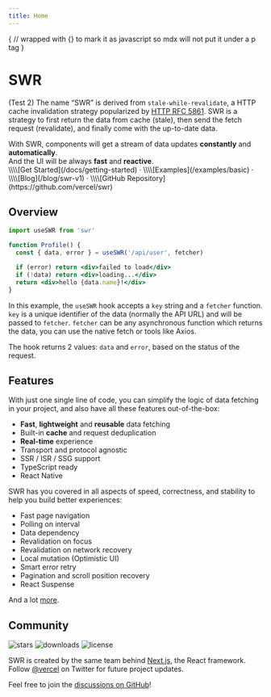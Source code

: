 ```yaml
---
title: Home
---
```


{
// wrapped with {} to mark it as javascript so mdx will not put it under a p tag
}

<h1 className="text-center font-extrabold md:text-5xl mt-8">SWR</h1>

<Bleed><Features/></Bleed>

(Test 2) The name “SWR” is derived from `stale-while-revalidate`, a HTTP cache invalidation strategy popularized by [HTTP RFC 5861](https://tools.ietf.org/html/rfc5861).
SWR is a strategy to first return the data from cache (stale), then send the fetch request (revalidate), and finally come with the up-to-date data.

<Callout emoji="✅">
  With SWR, components will get a stream of data updates <strong>constantly</strong> and <strong>automatically</strong>.<br/>
  And the UI will be always <strong>fast</strong> and <strong>reactive</strong>.
</Callout>

<div className="mt-16 mb-20 text-center">
  \\\\[Get Started](/docs/getting-started) · \\\\[Examples](/examples/basic) · \\\\[Blog](/blog/swr-v1) · \\\\[GitHub Repository](https://github.com/vercel/swr)
</div>

## Overview

```jsx
import useSWR from 'swr'

function Profile() {
  const { data, error } = useSWR('/api/user', fetcher)

  if (error) return <div>failed to load</div>
  if (!data) return <div>loading...</div>
  return <div>hello {data.name}!</div>
}
```

In this example, the `useSWR` hook accepts a `key` string and a `fetcher` function. `key` is a unique identifier of the data (normally the API URL)
and will be passed to `fetcher`. `fetcher` can be any asynchronous function which returns the data, you can use the native fetch or tools like Axios.

The hook returns 2 values: `data` and `error`, based on the status of the request.

## Features

With just one single line of code, you can simplify the logic of data fetching in your project, and also have all these features out-of-the-box:

* **Fast**, **lightweight** and **reusable** data fetching
* Built-in **cache** and request deduplication
* **Real-time** experience
* Transport and protocol agnostic
* SSR / ISR / SSG support
* TypeScript ready
* React Native

SWR has you covered in all aspects of speed, correctness, and stability to help you build better experiences:

* Fast page navigation
* Polling on interval
* Data dependency
* Revalidation on focus
* Revalidation on network recovery
* Local mutation (Optimistic UI)
* Smart error retry
* Pagination and scroll position recovery
* React Suspense

And a lot [more](/docs/getting-started).

## Community

<p className="flex h-6">
  <img alt="stars" src="https://badgen.net/github/stars/vercel/swr" className="inline-block mr-2"/>
  <img alt="downloads" src="https://badgen.net/npm/dt/swr" className="inline-block mr-2"/>
  <img alt="license" src="https://badgen.net/npm/license/swr" className="inline-block mr-2"/>
</p>

SWR is created by the same team behind [Next.js](https://nextjs.org), the React framework.\
Follow [@vercel](https://twitter.com/vercel) on Twitter for future project updates.

Feel free to join the [discussions on GitHub](https://github.com/vercel/swr/discussions)!